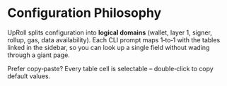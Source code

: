 
# Configuration Philosophy

UpRoll splits configuration into **logical domains** (wallet, layer 1, signer, rollup, gas, data availability). Each CLI prompt maps 1‑to‑1 with the tables linked in the sidebar, so you can look up a single field without wading through a giant page.

<Callout type="tip">Prefer copy‑paste? Every table cell is selectable – double‑click to copy default values.</Callout> 